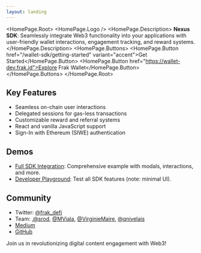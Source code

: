 ```yaml
---
layout: landing
---
```



<HomePage.Root>
    <HomePage.Logo />
    <HomePage.Description>
        **Nexus SDK**: Seamlessly integrate Web3 functionality into your applications with user-friendly wallet interactions, engagement tracking, and reward systems.
    </HomePage.Description>
    <HomePage.Buttons>
        <HomePage.Button href="/wallet-sdk/getting-started" variant="accent">Get Started</HomePage.Button>
        <HomePage.Button href="https://wallet-dev.frak.id">Explore Frak Wallet</HomePage.Button>
    </HomePage.Buttons>
</HomePage.Root>

## Key Features

- Seamless on-chain user interactions
- Delegated sessions for gas-less transactions
- Customizable reward and referral systems
- React and vanilla JavaScript support
- Sign-In with Ethereum (SIWE) authentication

## Demos

- [Full SDK Integration](https://news-paper.xyz/): Comprehensive example with modals, interactions, and more.
- [Developer Playground](https://ethcc.news-paper.xyz/): Test all SDK features (note: minimal UI).

## Community

- Twitter: [@frak_defi](https://twitter.com/frak_defi)
- Team: ,[@srod](https://twitter.com/srod), [@MViala](https://twitter.com/MViala), [@VirginieMaire](https://twitter.com/VirginieMaire), [@qnivelais](https://twitter.com/QNivelais)
- [Medium](https://medium.com/frak-defi)
- [GitHub](https://github.com/frak-id/wallet)

Join us in revolutionizing digital content engagement with Web3!